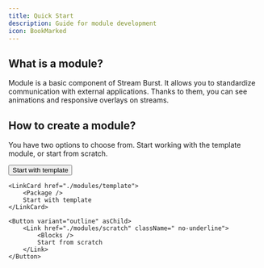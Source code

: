 ```yaml
---
title: Quick Start
description: Guide for module development
icon: BookMarked
---
```



## What is a module?

Module is a basic component of Stream Burst. It allows you to standardize communication with external applications. Thanks to them, you can see animations and responsive overlays on streams.

## How to create a module?

You have two options to choose from. Start working with the template module, or start from scratch.

<LinkCards>
	<Button variant="outline" asChild>
		<Link href="./modules/template" className=" no-underline">
			<Package />
			Start with template
		</Link>
	</Button>

    <LinkCard href="./modules/template">
    	<Package />
    	Start with template
    </LinkCard>

    <Button variant="outline" asChild>
    	<Link href="./modules/scratch" className=" no-underline">
    		<Blocks />
    		Start from scratch
    	</Link>
    </Button>

</LinkCards>
